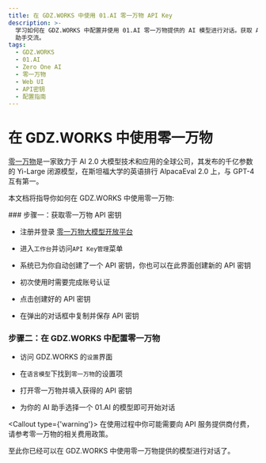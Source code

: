 ```yaml
---
title: 在 GDZ.WORKS 中使用 01.AI 零一万物 API Key
description: >-
  学习如何在 GDZ.WORKS 中配置并使用 01.AI 零一万物提供的 AI 模型进行对话。获取 API 密钥、填入设置项、选择模型，开始与 AI
  助手交流。
tags:
  - GDZ.WORKS
  - 01.AI
  - Zero One AI
  - 零一万物
  - Web UI
  - API密钥
  - 配置指南
---
```


# 在 GDZ.WORKS 中使用零一万物

[零一万物](https://www.01.ai/)是一家致力于 AI 2.0 大模型技术和应用的全球公司，其发布的千亿参数的 Yi-Large 闭源模型，在斯坦福大学的英语排行 AlpacaEval 2.0 上，与 GPT-4 互有第一。

本文档将指导你如何在 GDZ.WORKS 中使用零一万物:

<Steps>
  ### 步骤一：获取零一万物 API 密钥

  - 注册并登录 [零一万物大模型开放平台](https://platform.lingyiwanwu.com/)

  - 进入`工作台`并访问`API Key管理`菜单

  - 系统已为你自动创建了一个 API 密钥，你也可以在此界面创建新的 API 密钥

  - 初次使用时需要完成账号认证

  - 点击创建好的 API 密钥

  - 在弹出的对话框中复制并保存 API 密钥

  ### 步骤二：在 GDZ.WORKS 中配置零一万物

  - 访问 GDZ.WORKS 的`设置`界面

  - 在`语言模型`下找到`零一万物`的设置项

  - 打开零一万物并填入获得的 API 密钥

  - 为你的 AI 助手选择一个 01.AI 的模型即可开始对话

  <Callout type={'warning'}>
    在使用过程中你可能需要向 API 服务提供商付费，请参考零一万物的相关费用政策。
  </Callout>
</Steps>

至此你已经可以在 GDZ.WORKS 中使用零一万物提供的模型进行对话了。
